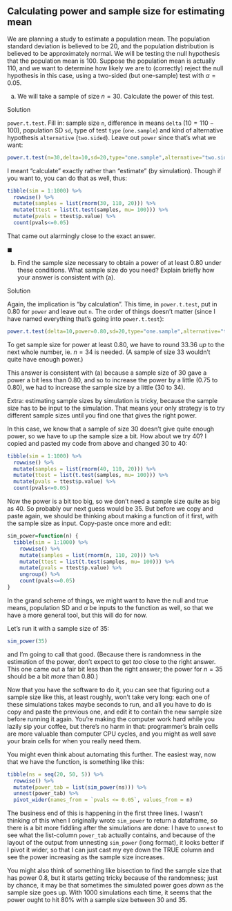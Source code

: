 ##  Calculating power and sample size for estimating mean


 We are planning a study to estimate a population mean. The
population standard deviation is believed to be 20, and the population
distribution is believed to be approximately normal. We will be
testing the null hypothesis that the population mean is 100. Suppose
the population mean is actually 110, and we want to determine how
likely we are to (correctly) reject the null hypothesis in this case,
using a two-sided (but one-sample) test with $\alpha=0.05$.



(a) We will take a sample of size $n=30$. Calculate the power of
this test.


Solution


`power.t.test`. Fill in: sample size `n`, difference
in means `delta` ($10=110-100$), population SD `sd`,
type of test `type` (`one.sample`) and kind of
alternative hypothesis `alternative`
(`two.sided`). Leave out `power` since that's what
we want:

```r
power.t.test(n=30,delta=10,sd=20,type="one.sample",alternative="two.sided")
``` 

I meant "calculate" exactly rather than "estimate" (by
simulation). Though if you want to, you can do that as well, thus:

```r
tibble(sim = 1:1000) %>% 
  rowwise() %>% 
  mutate(samples = list(rnorm(30, 110, 20))) %>% 
  mutate(ttest = list(t.test(samples, mu= 100))) %>% 
  mutate(pvals = ttest$p.value) %>% 
  count(pvals<=0.05)
``` 

That came out alarmingly close to the exact answer. 


$\blacksquare$

(b) Find the sample size necessary to obtain a power
of at least 0.80 under these conditions. What sample size do you
need? Explain briefly how your answer is
consistent with (a).


Solution


Again, the implication is "by calculation".
This time, in `power.t.test`, put in 0.80 for
`power` and leave out `n`. The order of things
doesn't matter (since I have named everything that's going into
`power.t.test`): 

```r
power.t.test(delta=10,power=0.80,sd=20,type="one.sample",alternative="two.sided")  
``` 

To get sample size for power at least 0.80, we have to round 33.36
*up* to the next whole number, ie.\ $n=34$ is needed. (A sample
of size 33 wouldn't quite have enough power.)

This answer is consistent with (a) because a sample size of 30 gave a
power a bit less than 0.80, and so to increase the power by a little
(0.75 to 0.80),
we had to increase the sample size by a little (30 to 34).

Extra: estimating sample sizes by simulation is tricky, because the sample size
has to be input to the simulation. That means your only strategy is to
try different sample sizes until you find one that gives the right power.

In this case, we know that a sample of size 30 doesn't give quite
enough power, so we have to up the sample size a bit. How about we try
40? I copied and pasted my code from above and changed 30 to 40:


```r
tibble(sim = 1:1000) %>% 
  rowwise() %>% 
  mutate(samples = list(rnorm(40, 110, 20))) %>% 
  mutate(ttest = list(t.test(samples, mu= 100))) %>% 
  mutate(pvals = ttest$p.value) %>% 
  count(pvals<=0.05)
``` 

Now the power is a bit too big, so we don't need a sample size quite
as big as 40. So probably our next guess would be 35. But before we
copy and paste again, we should be thinking about making a function of
it first, with the sample size as input. Copy-paste once more and edit:

```r
sim_power=function(n) {
  tibble(sim = 1:1000) %>% 
    rowwise() %>% 
    mutate(samples = list(rnorm(n, 110, 20))) %>% 
    mutate(ttest = list(t.test(samples, mu= 100))) %>% 
    mutate(pvals = ttest$p.value) %>% 
    ungroup() %>% 
    count(pvals<=0.05)
}
``` 

In the grand scheme of things, we might want to have the null and true
means, population SD and $\alpha$ be inputs to the function as well,
so that we have a more general tool, but this will do for now.



Let's run it with a sample size of 35:

```r
sim_power(35)
``` 

and I'm going to call that good. (Because there is randomness in the
estimation of the power, don't expect to get *too* close to the
right answer. This one came out a fair bit less than the right answer;
the power for $n=35$ should be a bit *more* than 0.80.)

Now that you have the software to do it, you can see that figuring out
a sample size like this, at least roughly, won't take very long: each
one of these simulations takes maybe seconds to run, and all you have
to do is copy and paste the previous one, and edit it to contain the
new sample size before running it again. You're making the computer
work hard while you lazily sip your coffee, but there's no harm in
that: programmer's brain cells are more valuable than computer CPU
cycles, and you might as well save your brain cells for when you
really need them.

You might even think about automating this further. The easiest way, now that we have the function, is something like this:

```r
tibble(ns = seq(20, 50, 5)) %>% 
  rowwise() %>% 
  mutate(power_tab = list(sim_power(ns))) %>% 
  unnest(power_tab) %>% 
  pivot_wider(names_from = `pvals <= 0.05`, values_from = n)
```

The business end of this is happening in the first three lines. I wasn't thinking of this when I originally wrote `sim_power` to return a dataframe, so there is a  bit more fiddling after the simulations are done: I have to `unnest` to see what the list-column `power_tab` actually contains, and because of the layout of the output from unnesting `sim_power` (long format), it looks better if I pivot it wider, so that I can just cast my eye down the TRUE column and see the power increasing as the sample size increases.

You might  also think of something like bisection to find the sample size that has power 0.8, but it starts getting tricky because of the randomness; just by chance, it may be that sometimes the simulated power goes *down* as the sample size goes up. With 1000 simulations each time, it seems that the power ought to hit 80% with a sample size between 30 and 35.


